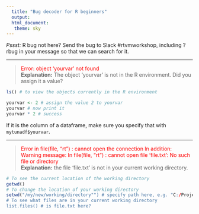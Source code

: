 ```yaml
---
  title: "Bug decoder for R beginners"
  output:
  html_document:
   theme: sky
---
```

*Pssst:* R bug not here? Send the bug to Slack #rtvmworkshop, including ?rbug in your message so that we can search for it.  

***

> <font color="red"> Error: object 'yourvar' not found</font>  
**Explanation:** The object 'yourvar' is not in the R environment. Did you assign it a value?
```r
ls() # to view the objects currently in the R environment
```
```r
yourvar <- 2 # assign the value 2 to yourvar
yourvar # now print it
yourvar * 2 # success
```

If it is the column of a dataframe, make sure you specify that with `mytunadf$yourvar`.  

***  

> <font color="red"> Error in file(file, "rt") : cannot open the connection In addition: Warning message: In file(file, "rt") : cannot open file 'file.txt': No such file or directory</font>  
**Explanation:** the file 'file.txt' is not in your current working directory.


```r
# To see the current location of the working directory
getwd()
# To change the location of your working directory
setwd("/my/new/working/directory"") # specify path here, e.g. "C:/Projects/OFP-data" (note the "")
# To see what files are in your current working directory
list.files() # is file.txt here?
```